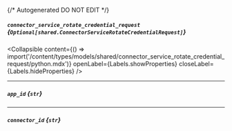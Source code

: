 {/* Autogenerated DO NOT EDIT  */}

##### `connector_service_rotate_credential_request` *{`Optional[shared.ConnectorServiceRotateCredentialRequest]`}*

<Collapsible content={() => import('/content/types/models/shared/connector_service_rotate_credential_request/python.mdx')} openLabel={Labels.showProperties} closeLabel={Labels.hideProperties} />


---
##### `app_id` *{`str`}*

---
##### `connector_id` *{`str`}*


